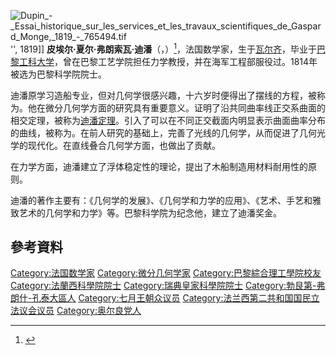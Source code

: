 {{Infobox scientist
| name        = 夏尔·迪潘
| image       = Charles Dupin.jpeg
| image_size  = 
| caption     = 
| birth_date  = {{birth date|df=y|1784|10|6}}
| birth_place = [[瓦尔齐_(涅夫勒省)|瓦尔齐]]
| death_date  = {{death date and age|df=y|1873|1|18|1784|10|6}}
| death_place = 巴黎
| nationality = {{FRA}}
| fields      = [[数学|数学]]<br>[[工程学|工程学]]<br>[[经济学|经济学]]
| awards      = {{法国荣誉军团勋章|type=2}}
}}
[[File:Dupin_-_Essai_historique_sur_les_services_et_les_travaux_scientifiques_de_Gaspard_Monge,_1819_-_765494.tif|thumb]]'', 1819]]
'''皮埃尔·夏尔·弗朗索瓦·迪潘'''（{{lang-fr|Pierre Charles François Dupin}}，{{bd|1784年|10月6日|1873年|1月18日|catIdx=D}}）<ref name="st-and">{{Cite web |url=http://www-history.mcs.st-and.ac.uk/Biographies/Dupin.html |title=Dupin biography |work=www-history.mcs.st-and.ac.uk |date=2000-07 |accessdate=2013-07-15 |archive-date=2013-10-30 |archive-url=https://web.archive.org/web/20131030013242/http://www-history.mcs.st-and.ac.uk/Biographies/Dupin.html |dead-url=no }}</ref>，法国数学家，生于[[瓦尔齐_(涅夫勒省)|瓦尔齐]]，毕业于[[巴黎综合理工学院|巴黎工科大学]]，曾在巴黎工艺学院担任力学教授，并在海军工程部服役过。1814年被选为巴黎科学院院士。

迪潘原学习造船专业，但对几何学很感兴趣，十六岁时便得出了摆线的方程，被称为{{link-en|迪潘摆线|Dupin cyclide}}。他在微分几何学方面的研究具有重要意义。证明了沿共同曲率线正交系曲面的相交定理，被称为[[迪潘定理|迪潘定理]]。引入了可以在不同正交截面内明显表示曲面曲率分布的曲线，被称为{{link-en|迪潘标形|Dupin indicatrix}}。在前人研究的基础上，完善了光线的几何学，从而促进了几何光学的现代化。在直线叠合几何学方面，也做出了贡献。

在力学方面，迪潘建立了浮体稳定性的理论，提出了木船制造用材料耐用性的原则。

迪潘的著作主要有：《几何学的发展》、《几何学和力学的应用》、《艺术、手艺和雅致艺术的几何学和力学》等。巴黎科学院为纪念他，建立了迪潘奖金。

==參考資料==
{{Reflist}}

{{Authority control}}
{{DEFAULTSORT:Dupin, Charles}}
[[Category:法国数学家|Category:法国数学家]]
[[Category:微分几何学家|Category:微分几何学家]]
[[Category:巴黎綜合理工學院校友|Category:巴黎綜合理工學院校友]]
[[Category:法蘭西科學院院士|Category:法蘭西科學院院士]]
[[Category:瑞典皇家科學院院士|Category:瑞典皇家科學院院士]]
[[Category:勃艮第-弗朗什-孔泰大區人|Category:勃艮第-弗朗什-孔泰大區人]]
[[Category:七月王朝众议员|Category:七月王朝众议员]]
[[Category:法兰西第二共和国国民立法议会议员|Category:法兰西第二共和国国民立法议会议员]]
[[Category:奥尔良党人|Category:奥尔良党人]]

{{数学家小作品}}